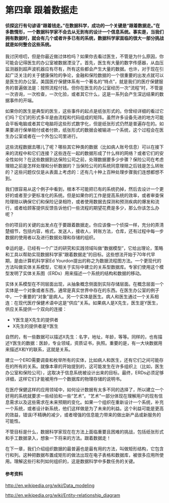 第四章 跟着数据走
========================================================
#### 侦探这行有句谚语“跟着钱走。”在数据科学，成功的一个关键是“跟着数据走。”在多数情形，一个数据科学家不会去从无到有的设计一个信息系统。事实是，当我们拥有数据时，就会有几个或者许多已有的系统，数据科学家面临的很大一部分挑战就是如何整合这些系统。


我讨厌唠叨，但是你最近做过体检吗？如果你去看过医生，不管是为什么原因，你可能会记得医生的办公室被数据湮没了。首先，医生有大量的数字传感器，从血压监测器到超声波机器应有尽有，所有这些都会产生大量的数据。也许，对于现在引起广泛关注的关于健康保险的争论，金融和保险数据的一个很重要的出发点就可以是医生的办公室。美国医疗保健体系有一个著名的“特点”，就是我们的医疗保健服务的普遍做法是：按照流程付钱。但你在医生的办公室经历一次“流程”时，不管是一次咨询，一次检查，一次化验，或者其它什么，这是一系列会产生深远结果的数据事件的开端。

如果你的医生是典型的医生，这些事件的起点是纸张形式的。你曾经详细的看过它们吗？它们的形式多半是由流程和代码组成的矩阵。虽然许多设备先进的地方可能会平板电脑或者其它电脑将这些形式数字化，但是纸张形式仍然是普遍存在的。如果要进行保单赔付或者付款，纸张形式的数据会被输进一个系统，这个过程会在医生办公室或者在一个外包公司里进行。

这些流程数据去哪儿了呢？哪些其它种类的数据（比如病人账号信息）可以在接下来的流程中和它们连接？这些连在一起的数据形成了什么样的网络？或者它们的安全性如何？在这些数据到达保险公司之前，处理数据要多少步骤？保险公司在考虑理赔之前是怎样处理和分析数据的？当保险公司的系统同意理赔之后钱是怎么转账的？这些问题仅仅是从表面上考虑的：还有几十种上百种处理步骤我们连想都想不到。

我们很容易从这个例子中看到，根本不可能把已有的系统扔掉，然后去设计一个更好的或者至少更标准化的系统。但是如果你的工作是提高系统的效率，或者审查保险理赔以确保它们和保险记录相符，或者使用数据去探测和预测疾病的爆发和流行，或者给顾客提供反馈告诉他们一些流程的期望花费是多少，那么你该怎么办呢？

你的项目的关键的出发点在于要跟着数据走。你应该像一个侦探一样，充分的弄清楚细节，包括内容，格式，发送人，接收人，转账方法，仓库，还有过程中每一步数据的使用者以及进行数据处理和存储的组织。

幸运的是，已经有一个广泛的研究和实践领域叫做“数据模型”，它给出理论，策略和工具以帮助实现数据科学家“跟着数据走”的目标。这些想法开始于70年代早期，是由计算机科学家Ed Yourdon提出的称之为数据流程图方法。一个更现代的方法叫做实体关系模型，它相关于实际中建立的关系型数据库。专家们使用这个模型发明了实体关系图（ERDs）用来描述一个系统的结构和数据的移动。

实体关系模型在不同层面出现，从抽象概念侧面到实际存储层面。在概念层面一个实体是一个对象或者东西，通常是真实世界中存在的东西。在医生办公室的例子中，一个重要的“对象”是病人。另一个实体是医生。病人和医生通过一个关系相连：在现代医疗保健术语中这是“供应”关系。如果病人是X先生，医生是Y医生，供应关系提供一个双向的连接：

- Y医生是X先生的提供者
- X先生的提供者是Y医生

自然的，有一些数据可以描述X先生：名字，地址，年龄，等等。同样的，也有描述Y医生的数据：医龄，专业领域，资质证书，执照。重要的是，有一大块数据用来描述X和Y的联系，这就是关系。

建立一个ERD需要调查和枚举所有的实体，比如病人和医生，还有它们之间可能存在的所有的关系。就像本章的开始提到的，这可能发生在许多组织上（比如，医生办公室和保险公司），这取决于信息系统被设计出来的目标。最终，ERDs必须足够详细，这样它们才能被用作一个数据库的物理存储的说明书。

在医疗保健这样的应用领域中，如何设计数据有太多不同的选择了，所以建立一个好用的系统就要求一些经验和一些“艺术”。“艺术”一部分体现在理解用户的现有信息需求以及这些需求在未来预期的变化。如果一个组织在重新设计一个系统，补充一个系统，或者设计新系统，他们这样做是为了未来的利益。这个利益可能是更高的效益，错误/不精确的减少，或者增强的信息能力带来的做出新产品或新服务的可能性。

不管目标是什么，数据科学家现在在方法上面临重要且困难的挑战，包括纸张形式和手工数据录入，想象一下将来的方法。跟着数据走！

在下一章，我们介绍组织数据的最普遍也是最有用的方法，叫做矩形结构，它包含行和列。这种把数据布置成矩形的做法出现在电子表格和数据库，被很多应用所使用。理解这些行和列如何组织的，这是数据科学中多数任务的关键。

#### 参考资料

[http://en.wikipedia.org/wiki/Data_modeling](http://en.wikipedia.org/wiki/Data_modeling )

[http://en.wikipedia.org/wiki/Entity-relationship_diagram](http://en.wikipedia.org/wiki/Entity-relationship_diagram)
